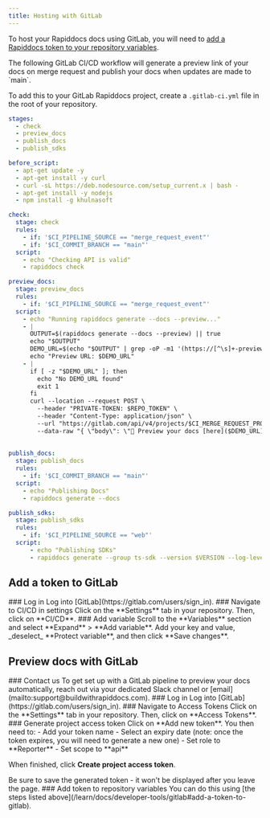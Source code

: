 ```yaml
---
title: Hosting with GitLab
---
```


To host your Rapiddocs docs using GitLab, you will need to [add a Rapiddocs token to your repository variables](/learn/docs/developer-tools/gitlab#add-a-token-to-gitlab). 

<Accordion title="GitLab CI/CD configuration">
The following GitLab CI/CD workflow will generate a preview link of your docs on merge request and publish your docs when updates are made to `main`. 

To add this to your GitLab Rapiddocs project, create a `.gitlab-ci.yml` file in the root of your repository.

```yaml .gitlab-ci.yml
stages: 
  - check
  - preview_docs
  - publish_docs
  - publish_sdks

before_script:
  - apt-get update -y
  - apt-get install -y curl
  - curl -sL https://deb.nodesource.com/setup_current.x | bash -
  - apt-get install -y nodejs
  - npm install -g khulnasoft

check: 
  stage: check
  rules:
    - if: '$CI_PIPELINE_SOURCE == "merge_request_event"'
    - if: '$CI_COMMIT_BRANCH == "main"'
  script:
    - echo "Checking API is valid"
    - rapiddocs check

preview_docs:
  stage: preview_docs
  rules:
    - if: '$CI_PIPELINE_SOURCE == "merge_request_event"'
  script:
    - echo "Running rapiddocs generate --docs --preview..."
    - |
      OUTPUT=$(rapiddocs generate --docs --preview) || true
      echo "$OUTPUT"
      DEMO_URL=$(echo "$OUTPUT" | grep -oP -m1 '(https://[^\s]+-preview-[^\s]+)(?: )')
      echo "Preview URL: $DEMO_URL"
    - |
      if [ -z "$DEMO_URL" ]; then
        echo "No DEMO_URL found"
        exit 1
      fi
      curl --location --request POST \
        --header "PRIVATE-TOKEN: $REPO_TOKEN" \
        --header "Content-Type: application/json" \
        --url "https://gitlab.com/api/v4/projects/$CI_MERGE_REQUEST_PROJECT_ID/merge_requests/$CI_MERGE_REQUEST_IID/notes" \
        --data-raw "{ \"body\": \"🌿 Preview your docs [here]($DEMO_URL)\" }"
    
            
publish_docs:
  stage: publish_docs
  rules:
    - if: '$CI_COMMIT_BRANCH == "main"'
  script:
    - echo "Publishing Docs"
    - rapiddocs generate --docs

publish_sdks:
  stage: publish_sdks
  rules:
    - if: '$CI_PIPELINE_SOURCE == "web"'
  script: 
      - echo "Publishing SDKs"
      - rapiddocs generate --group ts-sdk --version $VERSION --log-level debug
```
</Accordion>

## Add a token to GitLab
<Steps>
### Log in
Log into [GitLab](https://gitlab.com/users/sign_in).
### Navigate to CI/CD in settings
Click on the **Settings** tab in your repository. Then, click on **CI/CD**. 
### Add variable
Scroll to the **Variables** section and select **Expand** > **Add variable**. Add your key and value, _deselect_ **Protect variable**, and then click **Save changes**. 
</Steps>

## Preview docs with GitLab

<Steps>
### Contact us
To get set up with a GitLab pipeline to preview your docs automatically, reach out via your dedicated Slack channel or [email](mailto:support@buildwithrapiddocs.com). 
### Log in
Log into [GitLab](https://gitlab.com/users/sign_in).
### Navigate to Access Tokens
Click on the **Settings** tab in your repository. Then, click on **Access Tokens**. 
### Generate project access token
Click on **Add new token**. You then need to: 
- Add your token name
- Select an expiry date (note: once the token expires, you will need to generate a new one)
- Set role to **Reporter**
- Set scope to **api**

When finished, click **Create project access token**. 

<Note title='Save your token'>
Be sure to save the generated token - it won't be displayed after you leave the page. 
</Note>
### Add token to repository variables
You can do this using [the steps listed above](/learn/docs/developer-tools/gitlab#add-a-token-to-gitlab). 
</Steps>
